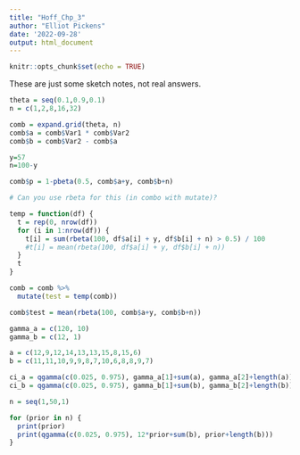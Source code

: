 ```yaml
---
title: "Hoff_Chp_3"
author: "Elliot Pickens"
date: '2022-09-28'
output: html_document
---
```


```r
knitr::opts_chunk$set(echo = TRUE)
```

These are just some sketch notes, not real answers.

```r
theta = seq(0.1,0.9,0.1)
n = c(1,2,8,16,32)

comb = expand.grid(theta, n)
comb$a = comb$Var1 * comb$Var2
comb$b = comb$Var2 - comb$a

y=57
n=100-y

comb$p = 1-pbeta(0.5, comb$a+y, comb$b+n)

# Can you use rbeta for this (in combo with mutate)?

temp = function(df) {
  t = rep(0, nrow(df))
  for (i in 1:nrow(df)) {
    t[i] = sum(rbeta(100, df$a[i] + y, df$b[i] + n) > 0.5) / 100
    #t[i] = mean(rbeta(100, df$a[i] + y, df$b[i] + n))
  }
  t
}

comb = comb %>% 
  mutate(test = temp(comb))

comb$test = mean(rbeta(100, comb$a+y, comb$b+n))


```

```r
gamma_a = c(120, 10)
gamma_b = c(12, 1)

a = c(12,9,12,14,13,13,15,8,15,6)
b = c(11,11,10,9,9,8,7,10,6,8,8,9,7)

ci_a = qgamma(c(0.025, 0.975), gamma_a[1]+sum(a), gamma_a[2]+length(a))
ci_b = qgamma(c(0.025, 0.975), gamma_b[1]+sum(b), gamma_b[2]+length(b))

n = seq(1,50,1)

for (prior in n) {
  print(prior)
  print(qgamma(c(0.025, 0.975), 12*prior+sum(b), prior+length(b)))
}
```

 
 